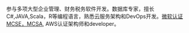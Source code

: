 
参与多项大型企业管理、财务税务软件开发。数据库专家，擅长C#,JAVA,Scala，R等编程语言，熟悉云服务架构和DevOps开发。[微软认证MCSE，MCSA](https://www.youracclaim.com/users/shizhong-he/badges), AWS认证架构师和developer。